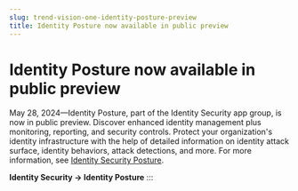 ```yaml
---
slug: trend-vision-one-identity-posture-preview
title: Identity Posture now available in public preview
---
```

# Identity Posture now available in public preview

May 28, 2024—Identity Posture, part of the Identity Security app group, is now in public preview. Discover enhanced identity management plus monitoring, reporting, and security controls. Protect your organization's identity infrastructure with the help of detailed information on identity attack surface, identity behaviors, attack detections, and more. For more information, see [Identity Security Posture](identity-posture.mdx).

**Identity Security → Identity Posture**
:::
